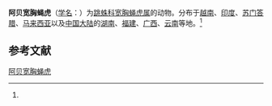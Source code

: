 {{Speciesbox
| name = 阿贝宽胸蝇虎
| status = 
| status_system = 
| image = 
| genus = Rhene
| species = albigera
| authority = (C.L.Koch, 1848)<ref name='id14854'>{{cite web| url =http://www.bioinfo.cn/db05/BjdwSpecies.php?action=view&id=14854| title =阿贝宽胸蝇虎| work =《中国动物物种编目数据库》| publisher =中国科学院微生物研究所| author =中国科学院动物研究所| accessdate =2009-04-28| deadurl =yes| archiveurl =https://web.archive.org/web/20160305024247/http://www.bioinfo.cn/db05/BjdwSpecies.php?action=view&id=14854| archivedate =2016-03-05}}</ref>
}}

'''阿贝宽胸蝇虎'''（[[学名|学名]]：{{lang|la|''Rhene albigera''}}）为[[跳蛛科|跳蛛科]][[宽胸蝇虎属|宽胸蝇虎属]]的动物。分布于[[越南|越南]]、[[印度|印度]]、[[苏门答腊|苏门答腊]]、[[马来西亚|马来西亚]]以及[[中国大陆|中国大陆]]的[[湖南|湖南]]、[[福建|福建]]、[[广西|广西]]、[[云南|云南]]等地。<ref name='id14854'/>

== 参考文献 ==
{{reflist}}

{{Wikispecies|Rhene albigera}}
{{Taxonbar|from=Q2274255}}

[[Category:宽胸蝇虎属|阿贝宽胸蝇虎]]


{{蜘蛛小作品}}
